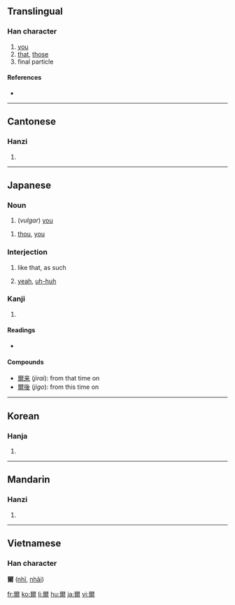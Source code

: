 {{see|尔}}
==Translingual==

===Han character===
{{Han char|rn=89|rad=爻|as=10|sn=14|four=1022<sub>7</sub>|canj=一火月大 (MFBK)}}

# [[you]]
# [[that]], [[those]]
# final particle

====References====
* {{Han ref|kx=0691.040|dkj=19750|dj=1104.030|hdz=10027.010|uh=723E|ud=29246|bh=BAB8|bd=47800}}

----

==Cantonese==

===Hanzi===
{{yue-hanzi|jyut=|y=yi5}}

# {{defn|Cantonese}}

----

==Japanese==

===Noun===
{{ja-noun|k|hira=おれ|rom=ore}}

# {{archaic|lang=ja}} (''vulgar'') [[you]]
{{ja-noun|k|hira=なんじ|rom=nanji}}
# {{archaic|lang=ja}} [[thou]], [[you]]

===Interjection===
{{ja-pos|k|interjection|hira=しか|rom=shika}}

# {{archaic|lang=ja}} like that, as such
# [[yeah]], [[uh-huh]]

===Kanji===
{{ja-kanji|grade=|rs=爻10}}

# {{defn|Japanese}}

====Readings====
* {{ja-readings|on=[[じ]] (''ji''), [[に]] (''ni'')|kun=[[おれ]] (''ore''), [[しか]] (''shika''), [[しかり]] (''shikari''), [[その]] (''sono''), [[なんじ]] (''nanji''), [[のみ]] (''nomi'')|nanori=[[あきら]] (''akira''), [[ちか]] (''chika''), [[み]] (''mi''), [[みつる]] (''mitsuru'')}}

====Compounds====
* [[爾来]] (''jirai''): from that time on
* [[爾後]] (''jigo''): from this time on

----

==Korean==

===Hanja===
{{ko-hanja|hangeul=이|eumhun=|rv=i|mr=i|y=i}}

# {{defn|Korean}}

----

==Mandarin==

===Hanzi===
{{cmn-hanzi|sim=尔|pin=[[ěr]] ([[er3]]), [[pán]] ([[pan2]])|wg=erh<sup>3</sup>, p'an<sup>2</sup>}}

# {{defn|Mandarin}}

----

==Vietnamese==
===Han character===
'''爾''' ([[nhĩ]], [[nhãi]])

[[fr:爾]]
[[ko:爾]]
[[li:爾]]
[[hu:爾]]
[[ja:爾]]
[[vi:爾]]